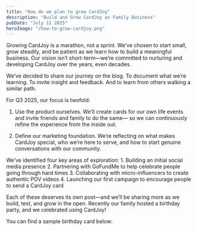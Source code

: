 ```yaml
---
title: "How do we plan to grow CardJoy"
description: "Build and Grow CardJoy as Family Business"
pubDate: "July 11 2025"
heroImage: "/how-to-grow-cardjoy.png"
---
```


Growing CardJoy is a marathon, not a sprint.
We’ve chosen to start small, grow steadily, and be patient as we learn how to build a meaningful business.
Our vision isn’t short-term—we’re committed to nurturing and developing CardJoy over the years, even decades.

We’ve decided to share our journey on the blog.
To document what we’re learning.
To invite insight and feedback.
And to learn from others walking a similar path.

For Q3 2025, our focus is twofold:

1. Use the product ourselves.
   We’ll create cards for our own life events and invite friends and family to do the same—
   so we can continuously refine the experience from the inside out.

2. Define our marketing foundation.
   We’re reflecting on what makes CardJoy special,
   who we’re here to serve,
   and how to start genuine conversations with our community.

We’ve identified four key areas of exploration: 1. Building an initial social media presence 2. Partnering with GoFundMe to help celebrate people going through hard times 3. Collaborating with micro-influencers to create authentic POV videos 4. Launching our first campaign to encourage people to send a CardJoy card

Each of these deserves its own post—and we’ll be sharing more as we build, test, and grow in the open.
Recently our family hosted a birthday party, and we celebrated using CardJoy!

You can find a sample birthday card below:


<LinkPreview url="https://preview.cardjoy.app/p/card/MXATRQO/viewable" />
